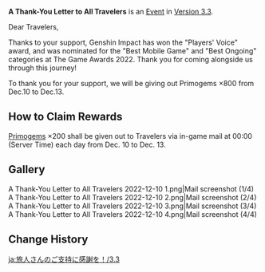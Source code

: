 {{Event
|name              = A Thank-You Letter to All Travelers (Game Awards Players' Voice, Best Mobile Game, & Best Ongoing 2022)
|image             = A Thank-You Letter to All Travelers.png
|type              = In-Game
|group             = Mail
|group2            = Celebration
|time_known        = yes
|time_start        = 2022-12-10 00:00:00
|time_end          = 2022-12-13 23:59:59
|link              = https://twitter.com/GenshinImpact/status/1601063457796902912
}}
'''A Thank-You Letter to All Travelers''' is an [[Event]] in [[Version 3.3]].

Dear Travelers,

Thanks to your support, Genshin Impact has won the "Players' Voice" award, and was nominated for the "Best Mobile Game" and "Best Ongoing" categories at The Game Awards 2022. Thank you for coming alongside us through this journey!

To thank you for your support, we will be giving out Primogems ×800 from Dec.10 to Dec.13.

==How to Claim Rewards==
[[Primogem]]s ×200 shall be given out to Travelers via in-game mail at 00:00 (Server Time) each day from Dec. 10 to Dec. 13.

==Gallery==
<gallery>
A Thank-You Letter to All Travelers 2022-12-10 1.png|Mail screenshot (1/4)
A Thank-You Letter to All Travelers 2022-12-10 2.png|Mail screenshot (2/4)
A Thank-You Letter to All Travelers 2022-12-10 3.png|Mail screenshot (3/4)
A Thank-You Letter to All Travelers 2022-12-10 4.png|Mail screenshot (4/4)
</gallery>

==Change History==
{{Change History|3.3}}

[[ja:旅人さんのご支持に感謝を！/3.3]]